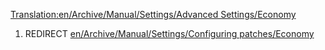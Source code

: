 [[Translation:en/Archive/Manual/Settings/Advanced Settings/Economy]]
#REDIRECT [[en/Archive/Manual/Settings/Configuring patches/Economy]]